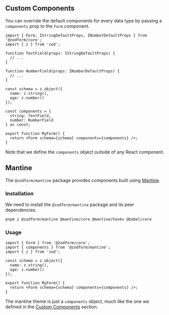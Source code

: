 
## Custom Components

You can override the default components for every data type by passing a `components` prop to the `Form` component.

```tsx
import { Form, IStringDefaultProps, INumberDefaultProps } from '@zodform/core';
import { z } from 'zod';

function TextField(props: IStringDefaultProps) {
  // ...
}

function NumberField(props: INumberDefaultProps) {
  // ...
}

const schema = z.object({
  name: z.string(),
  age: z.number()
});

const components = {
  string: TextField,
  number: NumberField
} as const;

export function MyForm() {
  return <Form schema={schema} components={components} />;
}
```

<Callout type="info">Note that we define the `components` object outside of any React component.</Callout>

## Mantine

The `@zodform/mantine` package provides components built using [Mantine](https://mantine.dev/).

### Installation

We need to install the `@zodform/mantine` package and its peer dependencies.

```bash
pnpm i @zodform/mantine @mantine/core @mantine/hooks @babel/core
```

### Usage

```tsx
import { Form } from '@zodform/core';
import { components } from '@zodform/mantine';
import { z } from 'zod';

const schema = z.object({
  name: z.string(),
  age: z.number()
});

export function MyForm() {
  return <Form schema={schema} components={components} />;
}
```

The mantine theme is just a `components` object, much like the one
we defined in the [Custom Components](#custom-components) section.
